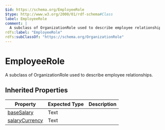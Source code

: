 ```yaml
---
$id: https://schema.org/EmployeeRole
$type: http://www.w3.org/2000/01/rdf-schema#Class
label: EmployeeRole
comment: |
  A subclass of OrganizationRole used to describe employee relationships.
rdfs:label: "EmployeeRole"
rdfs:subClassOf: "https://schema.org/OrganizationRole"
---
```


# EmployeeRole

A subclass of OrganizationRole used to describe employee relationships.

## Inherited Properties

| Property | Expected Type | Description |
| --- | --- | --- |
| [baseSalary](https://schema.org/baseSalary) | Text |  |
| [salaryCurrency](https://schema.org/salaryCurrency) | Text |  |
